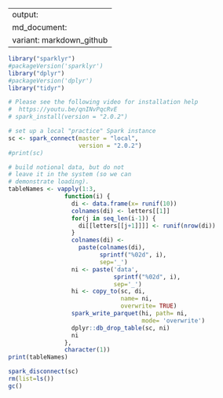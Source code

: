 
---
output:
  md_document:
    variant: markdown_github
---

<!-- README.md is generated from README.Rmd. Please edit that file -->



```r
library("sparklyr")
#packageVersion('sparklyr')
library("dplyr")
#packageVersion('dplyr')
library("tidyr")

# Please see the following video for installation help
#  https://youtu.be/qnINvPqcRvE
# spark_install(version = "2.0.2")

# set up a local "practice" Spark instance
sc <- spark_connect(master = "local",
                    version = "2.0.2")
#print(sc)
```

```r
# build notional data, but do not
# leave it in the system (so we can
# demonstrate loading).
tableNames <- vapply(1:3,
                function(i) {
                  di <- data.frame(x= runif(10))
                  colnames(di) <- letters[[1]]
                  for(j in seq_len(i-1)) {
                    di[[letters[[j+1]]]] <- runif(nrow(di))
                  }
                  colnames(di) <-
                    paste(colnames(di),
                          sprintf("%02d", i), 
                          sep='_')
                  ni <- paste('data',
                              sprintf("%02d", i),
                              sep='_')
                  hi <- copy_to(sc, di, 
                                name= ni,
                                overwrite= TRUE)
                  spark_write_parquet(hi, path= ni,
                                      mode= 'overwrite')
                  dplyr::db_drop_table(sc, ni)
                  ni
                },
                character(1))
print(tableNames)
```



```r
spark_disconnect(sc)
rm(list=ls())
gc()
```